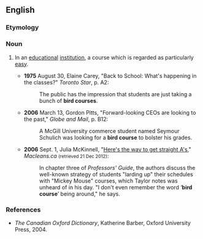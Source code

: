 ==English==

===Etymology===
{{rfe|Why "bird"?|lang=en}}

===Noun===
{{en-noun}}

# {{lb|en|Canada}} In an [[educational]] [[institution]], a course which is regarded as particularly [[easy]].
#* '''1975''' August 30, Elaine Carey, "Back to School: What's happening in the classes?" ''Toronto Star'', p. A2:
#*: The public has the impression that students are just taking a bunch of '''bird courses'''.
#* '''2006''' March 13, Gordon Pitts, "Forward-looking CEOs are looking to the past," ''Globe and Mail'', p. B12:
#*: A McGill University commerce student named Seymour Schulich was looking for a '''bird course''' to bolster his grades.
#* '''2006''' Sept. 1, Julia McKinnell, "[http://www.macleans.ca/article.jsp?content=20060911_133240_133240 Here's the way to get straight A's]," ''Macleans.ca'' <small>(retrieved 21 Dec 2012)</small>:
#*: In chapter three of ''Professors' Guide'', the authors discuss the well-known strategy of students "larding up" their schedules with "Mickey Mouse" courses, which Taylor notes was unheard of in his day. "I don't even remember the word ‘'''bird course'''’ being around," he says.

===References===
* ''The Canadian Oxford Dictionary'', Katherine Barber, Oxford University Press, 2004.